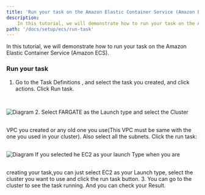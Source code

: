 ```yaml
---
title: 'Run your task on the Amazon Elastic Container Service (Amazon ECS)'
description:
    In this tutorial, we will demonstrate how to run your task on the Amazon Elastic Container Service (Amazon ECS).
path: '/docs/setup/ecs/run-task'
---
```



In this tutorial, we will demonstrate how to run your task on the Amazon Elastic Container Service (Amazon ECS).

<SectionSeparator />

### Run your task

1. Go to the <Link to="https://us-west-2.console.aws.amazon.com/ecs/home?/taskDefinitions#/taskDefinitions">Task Definitions</Link> ,
and select the task you created, and click actions. Click Run task.
<img src={runtask1} alt="Diagram" style="margin: 30px 0;" />
2. Select FARGATE  as the Launch type and select the Cluster VPC you created or any old one you use(This VPC must be same with the one you used in your cluster).
Also select all the subnets. Click the run task:
<img src={runtask2} alt="Diagram" style="margin: 30px 0;" />
If you selected he EC2 as your launch Type when you are creating your task,you can just select EC2 as your Launch type,
select the cluster you want to use and click the run task button.
3. You can go to the cluster to see the task running. And you can check your <Link to="/docs/setup/ecs/Results">Result</Link>.